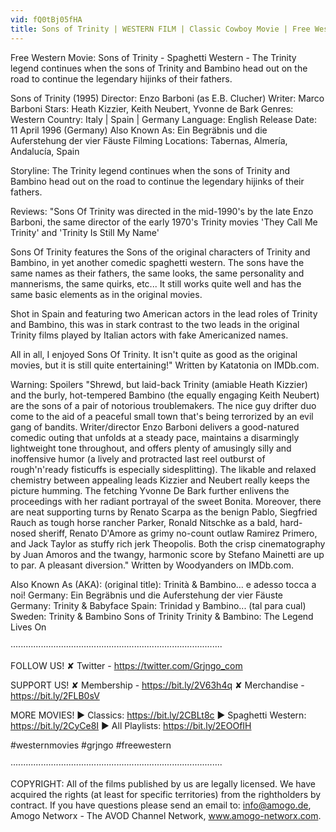 ```yaml
---
vid: fQ0tBj05fHA
title: Sons of Trinity | WESTERN FILM | Classic Cowboy Movie | Free Western | Wild West | Full Length Movie
---
```


Free Western Movie: Sons of Trinity - Spaghetti Western - The Trinity legend continues when the sons of Trinity and Bambino head out on the road to continue the legendary hijinks of their fathers. 

Sons of Trinity (1995)
Director: Enzo Barboni (as E.B. Clucher)
Writer: Marco Barboni
Stars: Heath Kizzier, Keith Neubert, Yvonne de Bark
Genres: Western 
Country: Italy | Spain | Germany
Language: English
Release Date: 11 April 1996 (Germany) 
Also Known As: Ein Begräbnis und die Auferstehung der vier Fäuste 
Filming Locations: Tabernas, Almería, Andalucía, Spain 

Storyline:
The Trinity legend continues when the sons of Trinity and Bambino head out on the road to continue the legendary hijinks of their fathers.

Reviews:
"Sons Of Trinity was directed in the mid-1990's by the late Enzo Barboni, the same director of the early 1970's Trinity movies 'They Call Me Trinity' and 'Trinity Is Still My Name'

Sons Of Trinity features the Sons of the original characters of Trinity and Bambino, in yet another comedic spaghetti western. The sons have the same names as their fathers, the same looks, the same personality and mannerisms, the same quirks, etc... It still works quite well and has the same basic elements as in the original movies.

Shot in Spain and featuring two American actors in the lead roles of Trinity and Bambino, this was in stark contrast to the two leads in the original Trinity films played by Italian actors with fake Americanized names.

All in all, I enjoyed Sons Of Trinity. It isn't quite as good as the original movies, but it is still quite entertaining!" Written by Katatonia on IMDb.com.

Warning: Spoilers
"Shrewd, but laid-back Trinity (amiable Heath Kizzier) and the burly, hot-tempered Bambino (the equally engaging Keith Neubert) are the sons of a pair of notorious troublemakers. The nice guy drifter duo come to the aid of a peaceful small town that's being terrorized by an evil gang of bandits. Writer/director Enzo Barboni delivers a good-natured comedic outing that unfolds at a steady pace, maintains a disarmingly lightweight tone throughout, and offers plenty of amusingly silly and inoffensive humor (a lively and protracted last reel outburst of rough'n'ready fisticuffs is especially sidesplitting). The likable and relaxed chemistry between appealing leads Kizzier and Neubert really keeps the picture humming. The fetching Yvonne De Bark further enlivens the proceedings with her radiant portrayal of the sweet Bonita. Moreover, there are neat supporting turns by Renato Scarpa as the benign Pablo, Siegfried Rauch as tough horse rancher Parker, Ronald Nitschke as a bald, hard-nosed sheriff, Renato D'Amore as grimy no-count outlaw Ramirez Primero, and Jack Taylor as stuffy rich jerk Theopolis. Both the crisp cinematography by Juan Amoros and the twangy, harmonic score by Stefano Mainetti are up to par. A pleasant diversion." Written by Woodyanders on IMDb.com.

Also Known As (AKA):
(original title): Trinità & Bambino... e adesso tocca a noi!
Germany: Ein Begräbnis und die Auferstehung der vier Fäuste
Germany: Trinity & Babyface
Spain: Trinidad y Bambino... (tal para cual)
Sweden: Trinity & Bambino
 Sons of Trinity
 Trinity & Bambino: The Legend Lives On

····················································································

FOLLOW US!
✘ Twitter - https://twitter.com/Grjngo_com

SUPPORT US!
✘ Membership - https://bit.ly/2V63h4q
✘ Merchandise - https://bit.ly/2FLB0sV

MORE MOVIES! 
► Classics: https://bit.ly/2CBLt8c 
► Spaghetti Western: https://bit.ly/2CyCe8I 
► All Playlists: https://bit.ly/2EOOfIH 

#westernmovies #grjngo #freewestern

····················································································

COPYRIGHT: All of the films published by us are legally licensed. We have acquired the rights (at least for specific territories) from the rightholders by contract. If you have questions please send an email to: info@amogo.de, Amogo Networx - The AVOD Channel Network, www.amogo-networx.com.